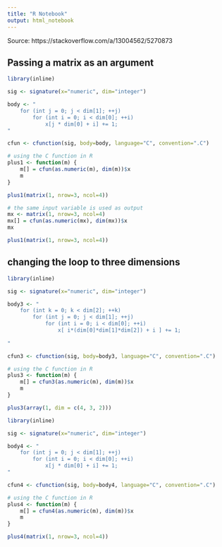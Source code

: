 ```yaml
---
title: "R Notebook"
output: html_notebook
---
```


Source: https://stackoverflow.com/a/13004562/5270873


## Passing a matrix as an argument

```r
library(inline)

sig <- signature(x="numeric", dim="integer")

body <- "
    for (int j = 0; j < dim[1]; ++j)
        for (int i = 0; i < dim[0]; ++i)
            x[j * dim[0] + i] += 1;
"

cfun <- cfunction(sig, body=body, language="C", convention=".C")
```

```r
# using the C function in R
plus1 <- function(m) {
    m[] = cfun(as.numeric(m), dim(m))$x
    m
}

plus1(matrix(1, nrow=3, ncol=4))
```



```r
# the same input variable is used as output
mx <- matrix(1, nrow=3, ncol=4)
mx[] = cfun(as.numeric(mx), dim(mx))$x
mx
```


```r
plus1(matrix(1, nrow=3, ncol=4))
```




## changing the loop to three dimensions

```r
library(inline)

sig <- signature(x="numeric", dim="integer")

body3 <- "
    for (int k = 0; k < dim[2]; ++k)
        for (int j = 0; j < dim[1]; ++j)
            for (int i = 0; i < dim[0]; ++i)
                x[ i*(dim[0]*dim[1]*dim[2]) + i ] += 1;
        
"

cfun3 <- cfunction(sig, body=body3, language="C", convention=".C")
```

```r
# using the C function in R
plus3 <- function(m) {
    m[] = cfun3(as.numeric(m), dim(m))$x
    m
}

plus3(array(1, dim = c(4, 3, 2)))
```



```r
library(inline)

sig <- signature(x="numeric", dim="integer")

body4 <- "
    for (int j = 0; j < dim[1]; ++j)
        for (int i = 0; i < dim[0]; ++i)
            x[j * dim[0] + i] += 1;
"

cfun4 <- cfunction(sig, body=body4, language="C", convention=".C")
```

```r
# using the C function in R
plus4 <- function(m) {
    m[] = cfun4(as.numeric(m), dim(m))$x
    m
}

plus4(matrix(1, nrow=3, ncol=4))
```